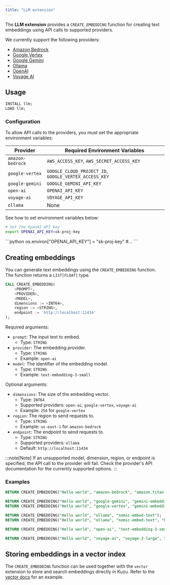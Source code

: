 ```yaml
---
title: "LLM extension"
---
```



The **LLM extension** provides a `CREATE_EMBEDDING` function for creating text embeddings using API calls to supported providers.

We currently support the following providers:

* [Amazon Bedrock](https://docs.aws.amazon.com/bedrock/latest/userguide/titan-embedding-models.html)
* [Google Vertex](https://cloud.google.com/vertex-ai/generative-ai/docs/embeddings/get-text-embeddings)
* [Google Gemini](https://ai.google.dev/gemini-api/docs/embeddings)
* [Ollama](https://ollama.com/blog/embedding-models)
* [OpenAI](https://platform.openai.com/docs/guides/embeddings)
* [Voyage AI](https://docs.voyageai.com/docs/embeddings)

## Usage

```sql
INSTALL llm;
LOAD llm;
```

### Configuration

To allow API calls to the providers, you must set the appropriate environment variables:

| Provider | Required Environment Variables |
| --- | --- |
| `amazon-bedrock` | `AWS_ACCESS_KEY`, `AWS_SECRET_ACCESS_KEY` |
| `google-vertex` | `GOOGLE_CLOUD_PROJECT_ID`, `GOOGLE_VERTEX_ACCESS_KEY` |
| `google-gemini` | `GOOGLE_GEMINI_API_KEY` |
| `open-ai` | `OPENAI_API_KEY` |
| `voyage-ai` | `VOYAGE_API_KEY` |
| `ollama` | None |

See how to set environment variables below:

<Tabs>
<TabItem value="cypher" label="Cypher">

```bash
# Set the OpenAI API key
export OPENAI_API_KEY=sk-proj-key
```

</TabItem>

<TabItem value="python" label="Python">
```python
os.environ["OPENAI_API_KEY"] = "sk-proj-key"
#...
```

</TabItem>
</Tabs>

## Creating embeddings

You can generate text embeddings using the `CREATE_EMBEDDING` function. The function returns a `LIST[FLOAT]` type.

```sql
CALL CREATE_EMBEDDING(
    <PROMPT>,
    <PROVIDER>,
    <MODEL>,
    dimensions := <INT64>,
    region := <STRING>,
    endpoint := 'http://localhost:11434'
);
```

Required arguments:

- `prompt`: The input text to embed.
    - Type: `STRING`
- `provider`: The embedding provider.
    - Type: `STRING`
    - Example: `open-ai`
- `model`: The identifier of the embedding model.
    - Type: `STRING`
    - Example: `text-embedding-3-small`

Optional arguments:

- `dimensions`: The size of the embedding vector.
    - Type: `INT64`
    - Supported providers: `open-ai`, `google-vertex`, `voyage-ai`
    - Example: `256` for `google-vertex`
- `region`: The region to send requests to.
    - Type: `STRING`
    - Example: `us-east-1` for `amazon-bedrock`
- `endpoint`: The endpoint to send requests to.
    - Type: `STRING`
    - Supported providers: `ollama`
    - Default: `http://localhost:11434`

:::note[Note]
If an unsupported model, dimension, region, or endpoint is specified, the API call to the provider will fail. Check the provider's API documentation for the currently supported options.
:::

### Examples

```sql
RETURN CREATE_EMBEDDING("Hello world", "amazon-bedrock", "amazon.titan-embed-text-v1", "us-east-1");

RETURN CREATE_EMBEDDING("Hello world", "google-gemini", "gemini-embedding-exp-03-07");
RETURN CREATE_EMBEDDING("Hello world", "google-vertex", "gemini-embedding-001", 256, "us-east1");

RETURN CREATE_EMBEDDING("Hello world", "ollama", "nomic-embed-text");
RETURN CREATE_EMBEDDING("Hello world", "ollama", "nomic-embed-text", "http://endpoint.example.com:8000");

RETURN CREATE_EMBEDDING("Hello world", "open-ai", "text-embedding-3-small");

RETURN CREATE_EMBEDDING("Hello world", "voyage-ai", "voyage-3-large", 512);
```

## Storing embeddings in a vector index

The `CREATE_EMBEDDING` function can be used together with the `vector` extension to store and search embeddings
directly in Kuzu. Refer to the [vector docs](/extensions/vector) for an example.
